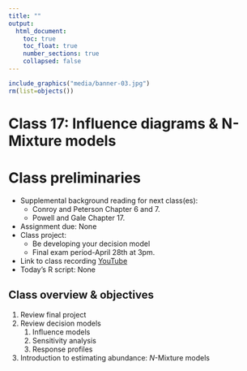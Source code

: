 ```yaml
---
title: ""
output:
  html_document:
    toc: true
    toc_float: true
    number_sections: true   
    collapsed: false
---
```


 <!--


source("_build.R")
build("Class-17",bld="PAGE",docs=FALSE) # bld = PAGE,ENTIRE,SCRIPT

# PURL THIS SHIT & MOVE FILES TO DOCS
build("Class-17",bld="SCRIPT",docs=TRUE) # bld = PAGE,ENTIRE,SCRIPT

source("_build.R");build("Class-17",bld="PAGE",docs=TRUE)# bld = PAGE,ENTIRE,SCRIPT

-->


```r
include_graphics("media/banner-03.jpg")
rm(list=objects())
```


# Class 17: Influence diagrams & N-Mixture models {-}

# Class preliminaries

* Supplemental background reading for next class(es):
    * Conroy and Peterson Chapter 6 and 7.
    * Powell and Gale Chapter 17.
* Assignment due: None
* Class project: 
    * Be developing your decision model
    * Final exam period-April 28th at 3pm.
* Link to class recording  [YouTube]()
* Today's R script: None

## Class overview & objectives 

1. Review final project
1. Review decision models
    1. Influence models
    2. Sensitivity analysis
    3. Response profiles
1. Introduction to estimating abundance: _N_-Mixture models

